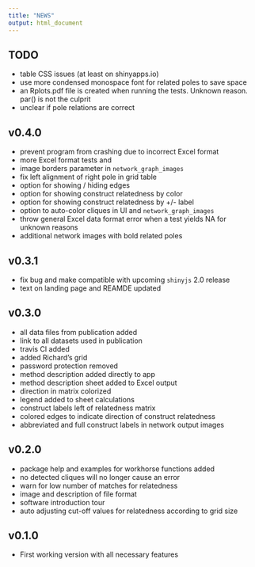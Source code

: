 ```yaml
---
title: "NEWS"
output: html_document
---
```


## TODO

* table CSS issues (at least on shinyapps.io)
* use more condensed monospace font for related poles to save space
* an Rplots.pdf file is created when running the tests. Unknown reason. par() is not the culprit
* unclear if pole relations are correct

## v0.4.0

* prevent program from crashing due to incorrect Excel format
* more Excel format tests and 
* image borders parameter in `network_graph_images`
* fix left alignment of right pole in grid table
* option for showing / hiding edges
* option for showing construct relatedness by color
* option for showing construct relatedness by +/- label
* option to auto-color cliques in UI and `network_graph_images`
* throw general Excel data format error when a test yields NA for unknown reasons
* additional network images with bold related poles 

## v0.3.1

* fix bug and make compatible with upcoming `shinyjs` 2.0 release
* text on landing page and REAMDE updated

## v0.3.0

* all data files from publication added
* link to all datasets used in publication
* travis CI added
* added Richard's grid
* password protection removed
* method description added directly to app
* method description sheet added to Excel output
* direction in matrix colorized
* legend added to sheet calculations  
* construct labels left of relatedness matrix
* colored edges to indicate direction of construct relatedness
* abbreviated and full construct labels in network output images

## v0.2.0

* package help and examples for workhorse functions added
* no detected cliques will no longer cause an error
* warn for low number of matches for relatedness
* image and description of file format
* software introduction tour
* auto adjusting cut-off values for relatedness according to grid size

## v0.1.0

* First working version with all necessary features




